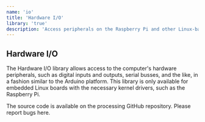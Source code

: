 ```yaml
---
name: 'io'
title: 'Hardware I/O'
library: 'true'
description: 'Access peripherals on the Raspberry Pi and other Linux-based computers'
---
```


## Hardware I/O

The Hardware I/O library allows access to the computer's hardware peripherals, such as digital inputs and outputs, serial busses, and the like, in a fashion similar to the Arduino platform. This library is only available for embedded Linux boards with the necessary kernel drivers, such as the Raspberry Pi.

The source code is available on the processing GitHub repository. Please report bugs here.
